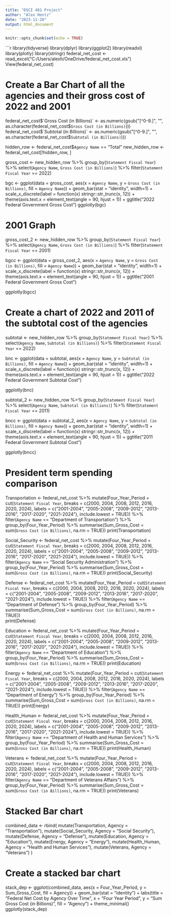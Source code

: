 ---
title: "DSCI 401 Project"
author: "Alex Hentz"
date: "2023-11-20"
output: html_document
---

```{r setup, include=FALSE}
knitr::opts_chunk$set(echo = TRUE)
```


```{r}
library(tidyverse)
library(dplyr)
library(ggplot2)
library(readxl)
library(plotly)
library(stringr)
federal_net_cost <- read_excel("C:/Users/alexh/OneDrive/federal_net_cost.xls")
View(federal_net_cost)

# Create a Bar Chart of all the agencies and their gross cost of 2022 and 2001
federal_net_cost$`Gross Cost (in Billions)` <- as.numeric(gsub("[^0-9.]", "", as.character(federal_net_cost$`Gross Cost (in Billions)`)))
federal_net_cost$`Subtotal (in Billions)` <- as.numeric(gsub("[^0-9.]", "", as.character(federal_net_cost$`Subtotal (in Billions)`)))

hidden_row <- federal_net_cost$`Agency Name` == "Total"
new_hidden_row <- federal_net_cost[!hidden_row, ]

gross_cost <- new_hidden_row %>% group_by(`Statement Fiscal Year`) %>% select(`Agency Name`, `Gross Cost (in Billions)`) %>% filter(`Statement Fiscal Year` == 2022)

bgc <- ggplot(data = gross_cost, aes(x = `Agency Name`, y = `Gross Cost (in Billions)`, fill = `Agency Name`)) +
  geom_bar(stat = "identity", width=1) + scale_x_discrete(label = function(x) stringr::str_trunc(x, 12)) + theme(axis.text.x = element_text(angle = 90, hjust = 1)) + ggtitle("2022 Federal Government Gross Cost")
ggplotly(bgc)

# 2001 Graph

gross_cost_2 <- new_hidden_row %>% group_by(`Statement Fiscal Year`) %>% select(`Agency Name`, `Gross Cost (in Billions)`) %>% filter(`Statement Fiscal Year` == 2001)

bgcc <- ggplot(data = gross_cost_2, aes(x = `Agency Name`, y = `Gross Cost (in Billions)`, fill = `Agency Name`)) +
  geom_bar(stat = "identity", width=1) + scale_x_discrete(label = function(x) stringr::str_trunc(x, 12)) + theme(axis.text.x = element_text(angle = 90, hjust = 1)) + ggtitle("2001 Federal Government Gross Cost")

ggplotly(bgcc)

# Create a chart of 2022 and 2011 of the subtotal cost of the agencies


subtotal <- new_hidden_row %>% group_by(`Statement Fiscal Year`) %>% select(`Agency Name`, `Subtotal (in Billions)`) %>% filter(`Statement Fiscal Year` == 2022)

bnc <- ggplot(data = subtotal, aes(x = `Agency Name`, y = `Subtotal (in Billions)`, fill = `Agency Name`)) +
  geom_bar(stat = "identity", width=1) + scale_x_discrete(label = function(x) stringr::str_trunc(x, 12)) + theme(axis.text.x = element_text(angle = 90, hjust = 1)) + ggtitle("2022 Federal Government Subtotal Cost")

ggplotly(bnc)

subtotal_2 <- new_hidden_row %>% group_by(`Statement Fiscal Year`) %>% select(`Agency Name`, `Subtotal (in Billions)`) %>% filter(`Statement Fiscal Year` == 2011)

bncc <- ggplot(data = subtotal_2, aes(x = `Agency Name`, y = `Subtotal (in Billions)`, fill = `Agency Name`)) +
  geom_bar(stat = "identity", width=1) + scale_x_discrete(label = function(x) stringr::str_trunc(x, 12)) + theme(axis.text.x = element_text(angle = 90, hjust = 1)) + ggtitle("2011 Federal Government Subtotal Cost")

ggplotly(bncc)


# President term spending comparison

Transportation <- federal_net_cost %>% 
  mutate(Four_Year_Period = cut(`Statement Fiscal Year`, breaks = c(2000, 2004, 2008, 2012, 2016, 2020, 2024), labels = c("2001-2004", "2005-2008", "2009-2012", "2013-2016", "2017-2020", "2021-2024"), include.lowest = TRUE)) %>%
  filter(`Agency Name` == "Department of Transportation") %>%
  group_by(Four_Year_Period) %>% 
  summarise(Sum_Gross_Cost = sum(`Gross Cost (in Billions)`, na.rm = TRUE))
print(Transportation)

Social_Security <- federal_net_cost %>% 
  mutate(Four_Year_Period = cut(`Statement Fiscal Year`, breaks = c(2000, 2004, 2008, 2012, 2016, 2020, 2024), labels = c("2001-2004", "2005-2008", "2009-2012", "2013-2016", "2017-2020", "2021-2024"), include.lowest = TRUE)) %>%
  filter(`Agency Name` == "Social Security Administration") %>%
  group_by(Four_Year_Period) %>% 
  summarise(Sum_Gross_Cost = sum(`Gross Cost (in Billions)`, na.rm = TRUE))
print(Social_Security)

Defense <- federal_net_cost %>% 
  mutate(Four_Year_Period = cut(`Statement Fiscal Year`, breaks = c(2000, 2004, 2008, 2012, 2016, 2020, 2024), labels = c("2001-2004", "2005-2008", "2009-2012", "2013-2016", "2017-2020", "2021-2024"), include.lowest = TRUE)) %>%
  filter(`Agency Name` == "Department of Defense") %>%
  group_by(Four_Year_Period) %>% 
  summarise(Sum_Gross_Cost = sum(`Gross Cost (in Billions)`, na.rm = TRUE))  
print(Defense)

Education <- federal_net_cost %>% 
  mutate(Four_Year_Period = cut(`Statement Fiscal Year`, breaks = c(2000, 2004, 2008, 2012, 2016, 2020, 2024), labels = c("2001-2004", "2005-2008", "2009-2012", "2013-2016", "2017-2020", "2021-2024"), include.lowest = TRUE)) %>%
  filter(`Agency Name` == "Department of Education") %>%
  group_by(Four_Year_Period) %>% 
  summarise(Sum_Gross_Cost = sum(`Gross Cost (in Billions)`, na.rm = TRUE))
print(Education)

Energy <- federal_net_cost %>% 
  mutate(Four_Year_Period = cut(`Statement Fiscal Year`, breaks = c(2000, 2004, 2008, 2012, 2016, 2020, 2024), labels = c("2001-2004", "2005-2008", "2009-2012", "2013-2016", "2017-2020", "2021-2024"), include.lowest = TRUE)) %>%
  filter(`Agency Name` == "Department of Energy") %>%
  group_by(Four_Year_Period) %>% 
  summarise(Sum_Gross_Cost = sum(`Gross Cost (in Billions)`, na.rm = TRUE))
print(Energy)

Health_Human <- federal_net_cost %>% 
  mutate(Four_Year_Period = cut(`Statement Fiscal Year`, breaks = c(2000, 2004, 2008, 2012, 2016, 2020, 2024), labels = c("2001-2004", "2005-2008", "2009-2012", "2013-2016", "2017-2020", "2021-2024"), include.lowest = TRUE)) %>%
  filter(`Agency Name` == "Department of Health and Human Services") %>%
  group_by(Four_Year_Period) %>% 
  summarise(Sum_Gross_Cost = sum(`Gross Cost (in Billions)`, na.rm = TRUE))
print(Health_Human)

Veterans <- federal_net_cost %>% 
  mutate(Four_Year_Period = cut(`Statement Fiscal Year`, breaks = c(2000, 2004, 2008, 2012, 2016, 2020, 2024), labels = c("2001-2004", "2005-2008", "2009-2012", "2013-2016", "2017-2020", "2021-2024"), include.lowest = TRUE)) %>%
  filter(`Agency Name` == "Department of Veterans Affairs") %>%
  group_by(Four_Year_Period) %>% 
  summarise(Sum_Gross_Cost = sum(`Gross Cost (in Billions)`, na.rm = TRUE))
print(Veterans)


# Stacked Bar chart
combined_data <- rbind(
  mutate(Transportation, Agency = "Transportation"),
  mutate(Social_Security, Agency = "Social Security"),
  mutate(Defense, Agency = "Defense"),
  mutate(Education, Agency = "Education"),
  mutate(Energy, Agency = "Energy"),
  mutate(Health_Human, Agency = "Health and Human Services"),
  mutate(Veterans, Agency = "Veterans")
)

# Create a stacked bar chart
stack_dep <- ggplot(combined_data, aes(x = Four_Year_Period, y = Sum_Gross_Cost, fill = Agency)) +
  geom_bar(stat = "identity") +
  labs(title = "Federal Net Cost by Agency Over Time",
       x = "Four Year Period",
       y = "Sum Gross Cost (in Billions)",
       fill = "Agency") +
  theme_minimal()
ggplotly(stack_dep)